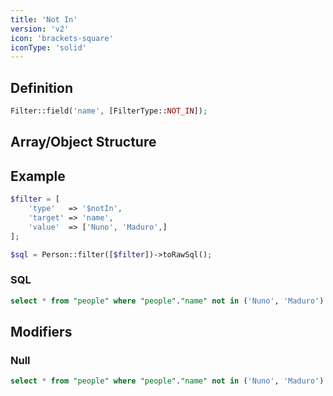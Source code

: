 ```yaml
---
title: 'Not In'
version: 'v2'
icon: 'brackets-square'
iconType: 'solid'
---
```


## Definition
```php
Filter::field('name', [FilterType::NOT_IN]);
```

## Array/Object Structure


<TypeParameterField type="$notIn" />


<TargetParameterField />

<ParamField body="value" type="array,min:1" required>
</ParamField>

<ParamField body="value.*" type="string|int|float" required>
</ParamField>

## Example

```php
$filter = [
    'type'   => '$notIn',
    'target' => 'name',
    'value'  => ['Nuno', 'Maduro',]
];
```

```php
$sql = Person::filter([$filter])->toRawSql();
```

### SQL

```sql
select * from "people" where "people"."name" not in ('Nuno', 'Maduro')
```

## Modifiers

### Null

<TypeParameterField type="$notIn:null" />

```sql
select * from "people" where "people"."name" not in ('Nuno', 'Maduro') and "people"."name" is not null
```